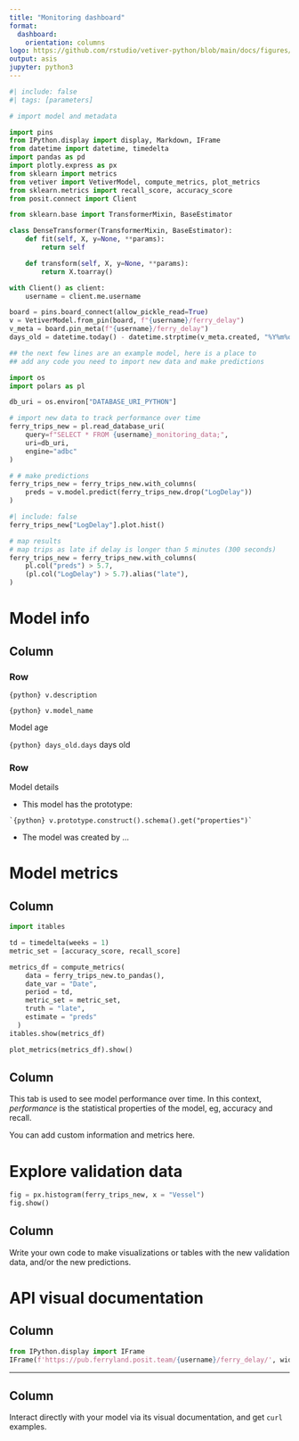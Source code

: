 ```yaml
---
title: "Monitoring dashboard"
format:
  dashboard:
    orientation: columns
logo: https://github.com/rstudio/vetiver-python/blob/main/docs/figures/logo.png?raw=true
output: asis
jupyter: python3
---
```


```python
#| include: false
#| tags: [parameters]

# import model and metadata

import pins
from IPython.display import display, Markdown, IFrame
from datetime import datetime, timedelta
import pandas as pd
import plotly.express as px
from sklearn import metrics
from vetiver import VetiverModel, compute_metrics, plot_metrics
from sklearn.metrics import recall_score, accuracy_score
from posit.connect import Client

from sklearn.base import TransformerMixin, BaseEstimator

class DenseTransformer(TransformerMixin, BaseEstimator):
    def fit(self, X, y=None, **params):
        return self

    def transform(self, X, y=None, **params):
        return X.toarray()

with Client() as client:
    username = client.me.username

board = pins.board_connect(allow_pickle_read=True)
v = VetiverModel.from_pin(board, f"{username}/ferry_delay")
v_meta = board.pin_meta(f"{username}/ferry_delay")
days_old = datetime.today() - datetime.strptime(v_meta.created, "%Y%m%dT%H%M%SZ")
```

```python
## the next few lines are an example model, here is a place to
## add any code you need to import new data and make predictions

import os
import polars as pl

db_uri = os.environ["DATABASE_URI_PYTHON"]

# import new data to track performance over time
ferry_trips_new = pl.read_database_uri(
    query=f"SELECT * FROM {username}_monitoring_data;", 
    uri=db_uri, 
    engine="adbc"
)

# # make predictions
ferry_trips_new = ferry_trips_new.with_columns(
    preds = v.model.predict(ferry_trips_new.drop("LogDelay"))
)

```

```python
#| include: false
ferry_trips_new["LogDelay"].plot.hist()
```

```python
# map results
# map trips as late if delay is longer than 5 minutes (300 seconds)
ferry_trips_new = ferry_trips_new.with_columns(
    pl.col("preds") > 5.7,
    (pl.col("LogDelay") > 5.7).alias("late"),
)
```

# Model info

## Column
### Row {height="33%"}
::: {.valuebox}
`{python} v.description`

`{python} v.model_name`
:::

::: {.valuebox}
Model age

`{python} days_old.days` days old
:::

### Row

Model details

- This model has the prototype:

```
`{python} v.prototype.construct().schema().get("properties")`
```

- The model was created by ...

# Model metrics

## Column
```python
import itables

td = timedelta(weeks = 1)
metric_set = [accuracy_score, recall_score]

metrics_df = compute_metrics(
    data = ferry_trips_new.to_pandas(),
    date_var = "Date",
    period = td,
    metric_set = metric_set,
    truth = "late",
    estimate = "preds"
  )
itables.show(metrics_df)
```

```python
plot_metrics(metrics_df).show()
```

## Column {.sidebar}

This tab is used to see model performance over time. In this context, _performance_ is the statistical properties of the model, eg, accuracy and recall.

You can add custom information and metrics here.

# Explore validation data

```python
fig = px.histogram(ferry_trips_new, x = "Vessel")
fig.show()
```

## Column {.sidebar}

Write your own code to make visualizations or tables with the new validation data, and/or the new predictions.


# API visual documentation

## Column

```python
from IPython.display import IFrame
IFrame(f'https://pub.ferryland.posit.team/{username}/ferry_delay/', width='100%', height=640)
```
---


## Column {.sidebar}

Interact directly with your model via its visual documentation, and get `curl` examples.
